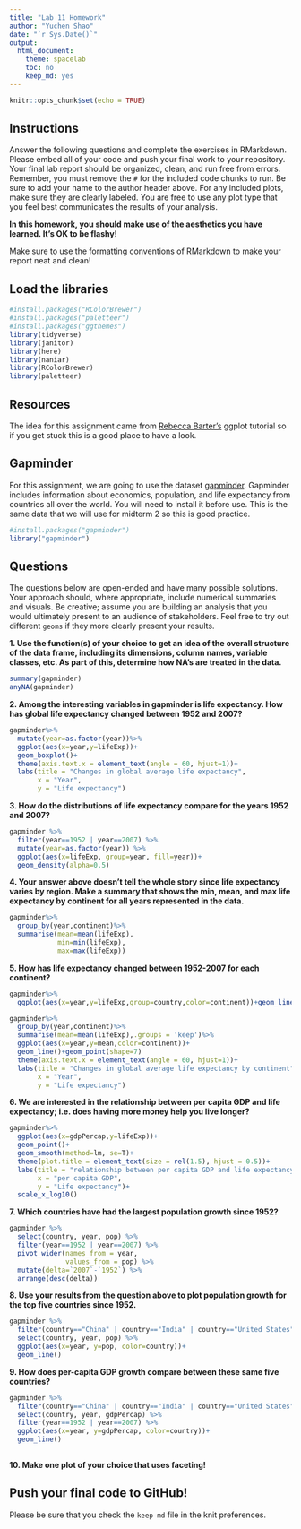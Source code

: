 ```yaml
---
title: "Lab 11 Homework"
author: "Yuchen Shao"
date: "`r Sys.Date()`"
output:
  html_document:
    theme: spacelab
    toc: no
    keep_md: yes
---
```


```r
knitr::opts_chunk$set(echo = TRUE)
```

## Instructions
Answer the following questions and complete the exercises in RMarkdown. Please embed all of your code and push your final work to your repository. Your final lab report should be organized, clean, and run free from errors. Remember, you must remove the `#` for the included code chunks to run. Be sure to add your name to the author header above. For any included plots, make sure they are clearly labeled. You are free to use any plot type that you feel best communicates the results of your analysis.  

**In this homework, you should make use of the aesthetics you have learned. It's OK to be flashy!**

Make sure to use the formatting conventions of RMarkdown to make your report neat and clean!  

## Load the libraries
```r
#install.packages("RColorBrewer")
#install.packages("paletteer")
#install.packages("ggthemes")
library(tidyverse)
library(janitor)
library(here)
library(naniar)
library(RColorBrewer)
library(paletteer)
``` 

## Resources
The idea for this assignment came from [Rebecca Barter's](http://www.rebeccabarter.com/blog/2017-11-17-ggplot2_tutorial/) ggplot tutorial so if you get stuck this is a good place to have a look.  

## Gapminder
For this assignment, we are going to use the dataset [gapminder](https://cran.r-project.org/web/packages/gapminder/index.html). Gapminder includes information about economics, population, and life expectancy from countries all over the world. You will need to install it before use. This is the same data that we will use for midterm 2 so this is good practice.
```r
#install.packages("gapminder")
library("gapminder")
```

## Questions
The questions below are open-ended and have many possible solutions. Your approach should, where appropriate, include numerical summaries and visuals. Be creative; assume you are building an analysis that you would ultimately present to an audience of stakeholders. Feel free to try out different `geoms` if they more clearly present your results.  

**1. Use the function(s) of your choice to get an idea of the overall structure of the data frame, including its dimensions, column names, variable classes, etc. As part of this, determine how NA's are treated in the data.**  
```r
summary(gapminder)
anyNA(gapminder)
```

**2. Among the interesting variables in gapminder is life expectancy. How has global life expectancy changed between 1952 and 2007?**
```r
gapminder%>%
  mutate(year=as.factor(year))%>%
  ggplot(aes(x=year,y=lifeExp))+
  geom_boxplot()+
  theme(axis.text.x = element_text(angle = 60, hjust=1))+
  labs(title = "Changes in global average life expectancy",
       x = "Year",
       y = "Life expectancy")
```

**3. How do the distributions of life expectancy compare for the years 1952 and 2007?**
```r
gapminder %>% 
  filter(year==1952 | year==2007) %>% 
  mutate(year=as.factor(year)) %>% 
  ggplot(aes(x=lifeExp, group=year, fill=year))+
  geom_density(alpha=0.5)
```

**4. Your answer above doesn't tell the whole story since life expectancy varies by region. Make a summary that shows the min, mean, and max life expectancy by continent for all years represented in the data.**
```r
gapminder%>%
  group_by(year,continent)%>%
  summarise(mean=mean(lifeExp),
            min=min(lifeExp),
            max=max(lifeExp))
```

**5. How has life expectancy changed between 1952-2007 for each continent?**
```r
gapminder%>%
  ggplot(aes(x=year,y=lifeExp,group=country,color=continent))+geom_line(alpha=0.5)

gapminder%>%
  group_by(year,continent)%>%
  summarise(mean=mean(lifeExp),.groups = 'keep')%>%
  ggplot(aes(x=year,y=mean,color=continent))+
  geom_line()+geom_point(shape=7)
  theme(axis.text.x = element_text(angle = 60, hjust=1))+
  labs(title = "Changes in global average life expectancy by continent",
       x = "Year",
       y = "Life expectancy")
```

**6. We are interested in the relationship between per capita GDP and life expectancy; i.e. does having more money help you live longer?**
```r
gapminder%>%
  ggplot(aes(x=gdpPercap,y=lifeExp))+
  geom_point()+
  geom_smooth(method=lm, se=T)+
  theme(plot.title = element_text(size = rel(1.5), hjust = 0.5))+
  labs(title = "relationship between per capita GDP and life expectancy",
       x = "per capita GDP",
       y = "Life expectancy")+
  scale_x_log10()
```

**7. Which countries have had the largest population growth since 1952?**
```r
gapminder %>% 
  select(country, year, pop) %>% 
  filter(year==1952 | year==2007) %>% 
  pivot_wider(names_from = year,
              values_from = pop) %>% 
  mutate(delta=`2007`-`1952`) %>% 
  arrange(desc(delta))
```

**8. Use your results from the question above to plot population growth for the top five countries since 1952.**
```r
gapminder %>% 
  filter(country=="China" | country=="India" | country=="United States" | country=="Indonesia" | country=="Brazil") %>% 
  select(country, year, pop) %>% 
  ggplot(aes(x=year, y=pop, color=country))+
  geom_line()
```

**9. How does per-capita GDP growth compare between these same five countries?**
```r
gapminder %>% 
  filter(country=="China" | country=="India" | country=="United States" | country=="Indonesia" | country=="Brazil") %>%
  select(country, year, gdpPercap) %>% 
  filter(year==1952 | year==2007) %>% 
  ggplot(aes(x=year, y=gdpPercap, color=country))+
  geom_line()
  
```

**10. Make one plot of your choice that uses faceting!**

## Push your final code to GitHub!
Please be sure that you check the `keep md` file in the knit preferences. 